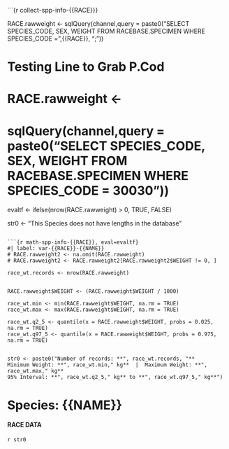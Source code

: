 
```{r collect-spp-info-{{RACE}}}

RACE.rawweight  <-
  sqlQuery(channel,query = paste0("SELECT SPECIES_CODE, SEX, WEIGHT FROM RACEBASE.SPECIMEN WHERE SPECIES_CODE = ",{{RACE}}, ";"))

# Testing Line to Grab P.Cod
# RACE.rawweight  <-
#   sqlQuery(channel,query = paste0("SELECT SPECIES_CODE, SEX, WEIGHT FROM RACEBASE.SPECIMEN WHERE SPECIES_CODE = 30030"))

evaltf <- ifelse(nrow(RACE.rawweight) > 0, TRUE, FALSE)

str0 <- "This Species does not have lengths in the database"

```

```{r math-spp-info-{{RACE}}, eval=evaltf}
#| label: var-{{RACE}}-{{NAME}}
# RACE.rawweight2 <- na.omit(RACE.rawweight)
# RACE.rawweight2 <- RACE.rawweight2[RACE.rawweight2$WEIGHT != 0, ]

race_wt.records <- nrow(RACE.rawweight)


RACE.rawweight$WEIGHT <- (RACE.rawweight$WEIGHT / 1000)

race_wt.min <- min(RACE.rawweight$WEIGHT, na.rm = TRUE)
race_wt.max <- max(RACE.rawweight$WEIGHT, na.rm = TRUE)

race_wt.q2_5 <- quantile(x = RACE.rawweight$WEIGHT, probs = 0.025, na.rm = TRUE)
race_wt.q97_5 <- quantile(x = RACE.rawweight$WEIGHT, probs = 0.975, na.rm = TRUE)


str0 <- paste0("Number of records: **", race_wt.records, "**  
Minimum Weight: **", race_wt.min," kg**  |  Maximum Weight: **", race_wt.max," kg**  
95% Interval: **", race_wt.q2_5," kg** to **", race_wt.q97_5," kg**")

```

# Species: {{NAME}}
#### RACE DATA
`r str0`
